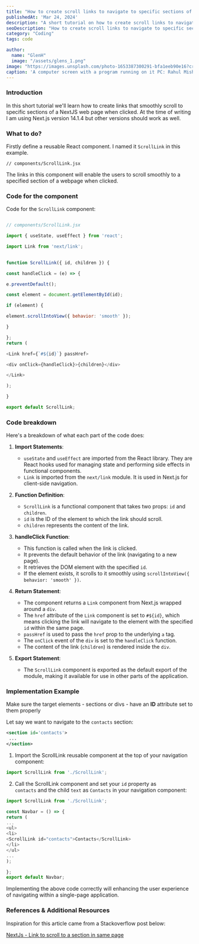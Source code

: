 ```yaml
---
title: "How to create scroll links to navigate to specific sections of a NextJS app"
publishedAt: 'Mar 24, 2024'
description: "A short tutorial on how to create scroll links to navigate to specific sections of a nextjs app"
seoDescription: "How to create scroll links to navigate to specific sections of a nextjs app"
category: "Coding"
tags: code

author:
  name: "GlenH"
  image: "/assets/glens_1.png"
image: "https://images.unsplash.com/photo-1653387300291-bfa1eeb90e16?crop=entropy&cs=tinysrgb&fit=max&fm=jpg&ixid=MnwxfDB8MXxyYW5kb218MHx8fHx8fHx8MTcxMTIzNDc5NA&ixlib=rb-4.0.3&q=80&utm_campaign=api-credit&utm_medium=referral&utm_source=unsplash_source&w=1080"
caption: 'A computer screen with a program running on it PC: Rahul Mishra, Unsplash'
---
```


### Introduction

In this short tutorial we'll learn how to create links that smoothly scroll to specific sections of a NextJS web page when clicked. At the time of writing I am using Next.js version 14.1.4 but other versions should work as well.

### What to do?

Firstly define a reusable React component. I named it `ScrollLink` in this example. 

`// components/ScrollLink.jsx`

The links in this component will enable the users to scroll smoothly to a specified section of a webpage when clicked. 

### Code for the component

Code for the `ScrollLink` component:

```javascript

// components/ScrollLink.jsx

import { useState, useEffect } from 'react';

import Link from 'next/link';

  
function ScrollLink({ id, children }) {

const handleClick = (e) => {

e.preventDefault();

const element = document.getElementById(id);

if (element) {

element.scrollIntoView({ behavior: 'smooth' });

}

};
return (

<Link href={`#${id}`} passHref>

<div onClick={handleClick}>{children}</div>

</Link>

);

}

export default ScrollLink;

```
### Code breakdown

Here's a breakdown of what each part of the code does:


1. **Import Statements**:
    
    - `useState` and `useEffect` are imported from the React library. They are React hooks used for managing state and performing side effects in functional components.
    - `Link` is imported from the `next/link` module. It is used in Next.js for client-side navigation.

2. **Function Definition**:
    
    - `ScrollLink` is a functional component that takes two props: `id` and `children`.
    - `id` is the ID of the element to which the link should scroll.
    - `children` represents the content of the link.

3. **handleClick Function**:
    
    - This function is called when the link is clicked.
    - It prevents the default behavior of the link (navigating to a new page).
    - It retrieves the DOM element with the specified `id`.
    - If the element exists, it scrolls to it smoothly using `scrollIntoView({ behavior: 'smooth' })`.

4. **Return Statement**:
    
    - The component returns a `Link` component from Next.js wrapped around a `div`.
    - The `href` attribute of the `Link` component is set to `#${id}`, which means clicking the link will navigate to the element with the specified `id` within the same page.
    - `passHref` is used to pass the `href` prop to the underlying `a` tag.
    - The `onClick` event of the `div` is set to the `handleClick` function.
    - The content of the link (`children`) is rendered inside the `div`.
    
5. **Export Statement**:
    
    - The `ScrollLink` component is exported as the default export of the module, making it available for use in other parts of the application.

### Implementation Example

Make sure the target elements - sections or divs - have an **ID** attribute set to them properly

Let say we want to navigate to the `contacts` section:

```xml
<section id='contacts'>
 ...
</section>
```

1. Import the ScrollLink reusable component at the top of your navigation component:

```javascript
import ScrollLink from './ScrollLink';
```

2. Call the ScrollLink component and set your `id` property as `contacts` and the child `text` as `Contacts` in your navigation component:

```javascript
import ScrollLink from './ScrollLink';

const Navbar = () => {
return (
...
<ul>
<li>
<ScrollLink id="contacts">Contacts</ScrollLink>
</li>
</ul>
...
);

};
export default Navbar;
```

Implementing the above code correctly will enhancing the user experience of navigating within a single-page application.


### References & Additional Resources

Inspiration for this article came from a Stackoverflow post below:

[NextJs - Link to scroll to a section in same page](https://stackoverflow.com/questions/68589788/nextjs-link-to-scroll-to-a-section-in-same-page)





